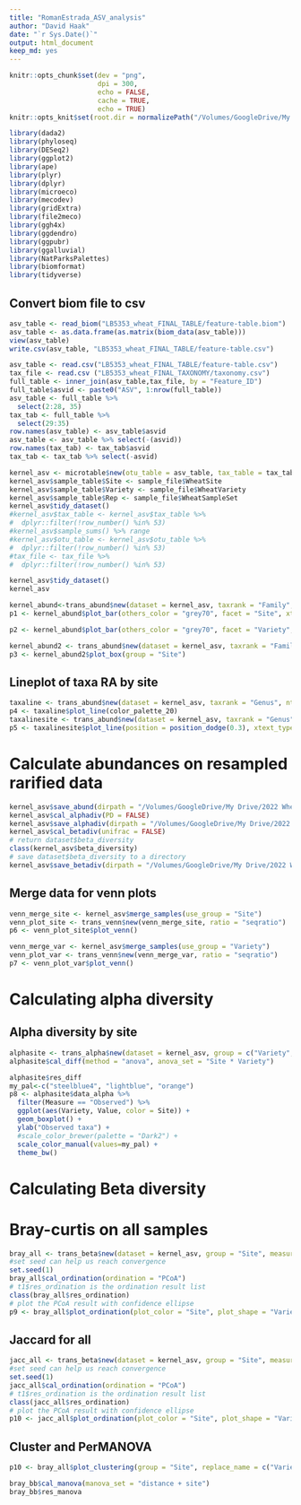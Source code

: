 ```yaml
---
title: "RomanEstrada_ASV_analysis"
author: "David Haak"
date: "`r Sys.Date()`"
output: html_document
keep_md: yes
---
```


```r
knitr::opts_chunk$set(dev = "png",
                      dpi = 300,
                      echo = FALSE,
                      cache = TRUE,
                      echo = TRUE)
knitr::opts_knit$set(root.dir = normalizePath("/Volumes/GoogleDrive/My Drive/2022 Wheat MS ASVs/Wheat_seed_endophytes/Data/"))
```

```r
library(dada2)
library(phyloseq)
library(DESeq2)
library(ggplot2)
library(ape)
library(plyr)
library(dplyr)
library(microeco)
library(mecodev)
library(gridExtra)
library(file2meco)
library(ggh4x)
library(ggdendro)
library(ggpubr)
library(ggalluvial)
library(NatParksPalettes)
library(biomformat)
library(tidyverse)
```

## Convert biom file to csv
```r
asv_table <- read_biom("LB5353_wheat_FINAL_TABLE/feature-table.biom")
asv_table <- as.data.frame(as.matrix(biom_data(asv_table)))
view(asv_table)
write.csv(asv_table, "LB5353_wheat_FINAL_TABLE/feature-table.csv")
```

```r
asv_table <- read.csv("LB5353_wheat_FINAL_TABLE/feature-table.csv")
tax_file <- read.csv ("LB5353_wheat_FINAL_TAXONOMY/taxonomy.csv")
full_table <- inner_join(asv_table,tax_file, by = "Feature_ID")
full_table$asvid <- paste0("ASV", 1:nrow(full_table))
asv_table <- full_table %>% 
  select(2:28, 35)
tax_tab <- full_table %>% 
  select(29:35)
row.names(asv_table) <- asv_table$asvid
asv_table <- asv_table %>% select(-(asvid))
row.names(tax_tab) <- tax_tab$asvid
tax_tab <- tax_tab %>% select(-asvid)

kernel_asv <- microtable$new(otu_table = asv_table, tax_table = tax_tab)
kernel_asv$sample_table$Site <- sample_file$WheatSite
kernel_asv$sample_table$Variety <- sample_file$WheatVariety
kernel_asv$sample_table$Rep <- sample_file$WheatSampleSet
kernel_asv$tidy_dataset()
#kernel_asv$tax_table <- kernel_asv$tax_table %>% 
#  dplyr::filter(!row_number() %in% 53)
#kernel_asv$sample_sums() %>% range
#kernel_asv$otu_table <- kernel_asv$otu_table %>% 
#  dplyr::filter(!row_number() %in% 53)
#tax_file <- tax_file %>% 
#  dplyr::filter(!row_number() %in% 53)

kernel_asv$tidy_dataset()
kernel_asv

```

```r
kernel_abund<-trans_abund$new(dataset = kernel_asv, taxrank = "Family", ntaxa = 20)
p1 <- kernel_abund$plot_bar(others_color = "grey70", facet = "Site", xtext_keep = FALSE, legend_text_italic = FALSE, color_palette_20)

p2 <- kernel_abund$plot_bar(others_color = "grey70", facet = "Variety", facet2 = "Site", xtext_keep = FALSE, legend_text_italic = FALSE, barwidth = 1, color_palette_20)
```

```r
kernel_abund2 <- trans_abund$new(dataset = kernel_asv, taxrank = "Family", ntaxa = 7)
p3 <- kernel_abund2$plot_box(group = "Site") 
```

## Lineplot of taxa RA by site
```r
taxaline <- trans_abund$new(dataset = kernel_asv, taxrank = "Genus", ntaxa = 5)
p4 <- taxaline$plot_line(color_palette_20)
taxalinesite <- trans_abund$new(dataset = kernel_asv, taxrank = "Genus", ntaxa = 6, group = "Site")
p5 <- taxalinesite$plot_line(position = position_dodge(0.3), xtext_type_hor = TRUE, color_palette_20) + theme_bw()
```

# Calculate abundances on resampled rarified data
```r
kernel_asv$save_abund(dirpath = "/Volumes/GoogleDrive/My Drive/2022 Wheat MS ASVs/Wheat_seed_endophytes/Data/")
kernel_asv$cal_alphadiv(PD = FALSE)
kernel_asv$save_alphadiv(dirpath = "/Volumes/GoogleDrive/My Drive/2022 Wheat MS ASVs/Wheat_seed_endophytes/Data/")
kernel_asv$cal_betadiv(unifrac = FALSE)
# return dataset$beta_diversity
class(kernel_asv$beta_diversity)
# save dataset$beta_diversity to a directory
kernel_asv$save_betadiv(dirpath = "/Volumes/GoogleDrive/My Drive/2022 Wheat MS ASVs/Wheat_seed_endophytes/Data/")
```

## Merge data for venn plots
```r
venn_merge_site <- kernel_asv$merge_samples(use_group = "Site")
venn_plot_site <- trans_venn$new(venn_merge_site, ratio = "seqratio")
p6 <- venn_plot_site$plot_venn()

venn_merge_var <- kernel_asv$merge_samples(use_group = "Variety")
venn_plot_var <- trans_venn$new(venn_merge_var, ratio = "seqratio")
p7 <- venn_plot_var$plot_venn()
```

# Calculating alpha diversity

## Alpha diversity by site
```r
alphasite <- trans_alpha$new(dataset = kernel_asv, group = c("Variety","Site"))
alphasite$cal_diff(method = "anova", anova_set = "Site * Variety")

alphasite$res_diff
my_pal<-c("steelblue4", "lightblue", "orange")
p8 <- alphasite$data_alpha %>% 
  filter(Measure == "Observed") %>% 
  ggplot(aes(Variety, Value, color = Site)) +
  geom_boxplot() + 
  ylab("Observed taxa") +
  #scale_color_brewer(palette = "Dark2") +
  scale_color_manual(values=my_pal) +
  theme_bw()

```


# Calculating Beta diversity

# Bray-curtis on all samples
```r
bray_all <- trans_beta$new(dataset = kernel_asv, group = "Site", measure = "bray")
#set seed can help us reach convergence
set.seed(1)
bray_all$cal_ordination(ordination = "PCoA")
# t1$res_ordination is the ordination result list
class(bray_all$res_ordination)
# plot the PCoA result with confidence ellipse
p9 <- bray_all$plot_ordination(plot_color = "Site", plot_shape = "Variety", plot_type = c("point", "ellipse"), color_palette_20, point_size =5) + theme_bw()
```

## Jaccard for all
```r
jacc_all <- trans_beta$new(dataset = kernel_asv, group = "Site", measure = "jaccard")
#set seed can help us reach convergence
set.seed(1)
jacc_all$cal_ordination(ordination = "PCoA")
# t1$res_ordination is the ordination result list
class(jacc_all$res_ordination)
# plot the PCoA result with confidence ellipse
p10 <- jacc_all$plot_ordination(plot_color = "Site", plot_shape = "Variety", plot_type = c("point", "ellipse"), color_palette_20, point_size =5) + theme_bw()
```

## Cluster and PerMANOVA
```r
p10 <- bray_all$plot_clustering(group = "Site", replace_name = c("Variety"), color_palette_20)
```


```r
bray_bb$cal_manova(manova_set = "distance + site")
bray_bb$res_manova
```
